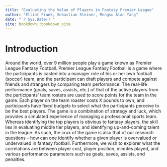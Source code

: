 ```yaml
--- 
title: "Evaluating the Value of Players in Fantasy Premier League"
author: "Elliot Frank, Sebastian Steiner, Mengsu Alan Yang"
date: "`r Sys.Date()`"
site: bookdown::bookdown_site
---
```


# Introduction
Around the world, over 9 million people play a game known as Premier League Fantasy Football. Premier League Fantasy Football is a game where the participants is casted into a manager role of his or her own football (soccer) team, and the participant can draft players and compete against friends and strangers by comparing team performance. The real-life performance (goals, saves, assists, etc.) of that of the active players from the participants’ team rosters are used to score points for the team in the game. Each player on the team roaster costs X pounds to own, and participants have fixed budgets to select what the participants perceive to be the best players. The game is a combination of strategy and luck, which provides a simulated experience of managing a professional sports team. Whereas identifying the top players is obvious to fantasy players, the skill lies in evaluating middle tier players, and identifying up-and-coming talent in the league. As such, the crux of the game is also that of our research questions – how can one identify whether a given player is overvalued or undervalued in fantasy football. Furthermore, we wish to explorer what the correlations are between player cost, player position, minutes played, and various performance parameters such as goals, saves, assists, and penalties.

